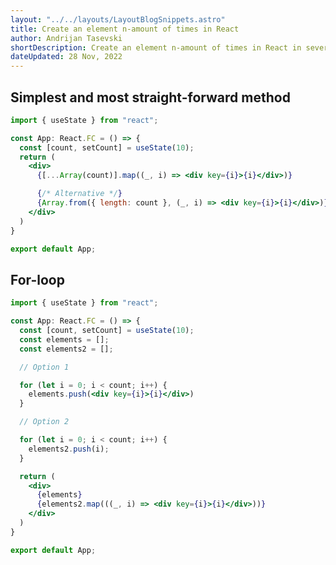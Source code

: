 ```yaml
---
layout: "../../layouts/LayoutBlogSnippets.astro"
title: Create an element n-amount of times in React
author: Andrijan Tasevski
shortDescription: Create an element n-amount of times in React in several different ways
dateUpdated: 28 Nov, 2022
---
```


## Simplest and most straight-forward method

```jsx
import { useState } from "react";

const App: React.FC = () => {
  const [count, setCount] = useState(10);
  return (
    <div>
      {[...Array(count)].map((_, i) => <div key={i}>{i}</div>)}

      {/* Alternative */}
      {Array.from({ length: count }, (_, i) => <div key={i}>{i}</div>)}
    </div>
  )
}

export default App;
```

## For-loop 

```jsx
import { useState } from "react";

const App: React.FC = () => {
  const [count, setCount] = useState(10);
  const elements = [];
  const elements2 = [];

  // Option 1

  for (let i = 0; i < count; i++) {
    elements.push(<div key={i}>{i}</div>)
  }

  // Option 2

  for (let i = 0; i < count; i++) {
    elements2.push(i);
  }

  return (
    <div>
      {elements}
      {elements2.map(((_, i) => <div key={i}>{i}</div>))}
    </div>
  )
}

export default App;
```